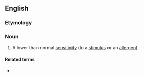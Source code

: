==English==

===Etymology===
{{prefix|en|hypo|sensitivity}}

===Noun===
{{en-noun|~|hyposensitivities}}

# A lower than normal [[sensitivity]] (to a [[stimulus]] or an [[allergen]]).

====Related terms====
* {{l|en|hyposensitive}}